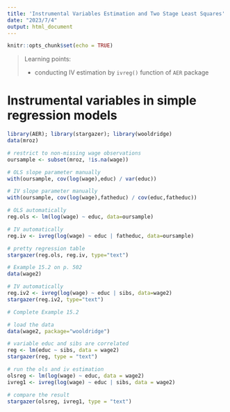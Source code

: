 ```yaml
---
title: 'Instrumental Variables Estimation and Two Stage Least Squares'
date: "2023/7/4"
output: html_document
---
```


```r
knitr::opts_chunk$set(echo = TRUE)
```


> Learning points:
>
> * conducting IV estimation by `ivreg()` function of `AER` package



# Instrumental variables in simple regression models

```r
library(AER); library(stargazer); library(wooldridge)
data(mroz)

# restrict to non-missing wage observations
oursample <- subset(mroz, !is.na(wage))

# OLS slope parameter manually
with(oursample, cov(log(wage),educ) / var(educ))

# IV slope parameter manually
with(oursample, cov(log(wage),fatheduc) / cov(educ,fatheduc))

# OLS automatically
reg.ols <- lm(log(wage) ~ educ, data=oursample)

# IV automatically
reg.iv <- ivreg(log(wage) ~ educ | fatheduc, data=oursample)

# pretty regression table
stargazer(reg.ols, reg.iv, type="text")

```





```r
# Example 15.2 on p. 502
data(wage2)

# IV automatically
reg.iv2 <- ivreg(log(wage) ~ educ | sibs, data=wage2)
stargazer(reg.iv2, type="text")
```

```r
# Complete Example 15.2

# load the data
data(wage2, package="wooldridge")

# variable educ and sibs are correlated
reg <- lm(educ ~ sibs, data = wage2)
stargazer(reg, type = "text")

# run the ols and iv estimation
olsreg <- lm(log(wage) ~ educ, data = wage2)
ivreg1 <- ivreg(log(wage) ~ educ | sibs, data = wage2)

# compare the result
stargazer(olsreg, ivreg1, type = "text")
```


